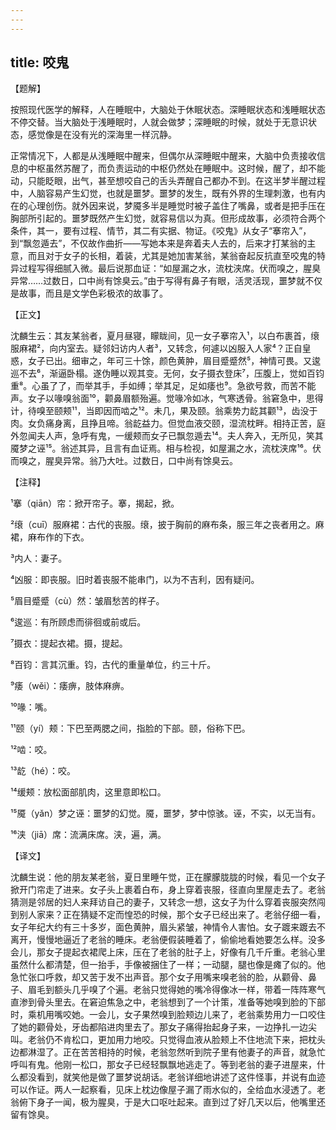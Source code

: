 ```yaml
---
---
---
```

title: 咬鬼
---




【题解】


按照现代医学的解释，人在睡眠中，大脑处于休眠状态。深睡眠状态和浅睡眠状态不停交替。当大脑处于浅睡眠时，人就会做梦；深睡眠的时候，就处于无意识状态，感觉像是在没有光的深海里一样沉静。

正常情况下，人都是从浅睡眠中醒来，但偶尔从深睡眠中醒来，大脑中负责接收信息的中枢虽然苏醒了，而负责运动的中枢仍然处在睡眠中。这时候，醒了，却不能动，只能眨眼，出气，甚至想咬自己的舌头弄醒自己都办不到。在这半梦半醒过程中，人脑容易产生幻觉，也就是噩梦。噩梦的发生，既有外界的生理刺激，也有内在的心理创伤。就外因来说，梦魇多半是睡觉时被子盖住了嘴鼻，或者是把手压在胸部所引起的。噩梦既然产生幻觉，就容易信以为真。但形成故事，必须符合两个条件，其一，要有过程、情节，其二有实据、物证。《咬鬼》从女子“搴帘入”，到“飘忽遁去”，不仅故作曲折——写她本来是奔着夫人去的，后来才打某翁的主意，而且对于女子的长相，着装，尤其是她加害某翁，某翁奋起反抗直至咬鬼的特异过程写得细腻入微。最后说那血证：“如屋漏之水，流枕浃席。伏而嗅之，腥臭异常……过数日，口中尚有馀臭云。”由于写得有鼻子有眼，活灵活现，噩梦就不仅是故事，而且是文学色彩极浓的故事了。

【正文】

沈麟生云：其友某翁者，夏月昼寝，矇眬间，见一女子搴帘入¹，以白布裹首，缞服麻裙²，向内室去。疑邻妇访内人者³，又转念，何遽以凶服入人家⁴？正自皇惑，女子已出。细审之，年可三十馀，颜色黄肿，眉目蹙蹙然⁵，神情可畏。又逡巡不去⁶，渐逼卧榻。遂伪睡以观其变。无何，女子摄衣登床⁷，压腹上，觉如百钧重⁸。心虽了了，而举其手，手如缚；举其足，足如痿也⁹。急欲号救，而苦不能声。女子以喙嗅翁面¹⁰，颧鼻眉额殆遍。觉喙冷如冰，气寒透骨。翁窘急中，思得计，待嗅至颐颊¹¹，当即因而啮之¹²。未几，果及颐。翁乘势力龁其颧¹³，齿没于肉。女负痛身离，且挣且啼。翁龁益力。但觉血液交颐，湿流枕畔。相持正苦，庭外忽闻夫人声，急呼有鬼，一缓颊而女子已飘忽遁去¹⁴。夫人奔入，无所见，笑其魇梦之诬¹⁵。翁述其异，且言有血证焉。相与检视，如屋漏之水，流枕浃席¹⁶。伏而嗅之，腥臭异常。翁乃大吐。过数日，口中尚有馀臭云。





【注释】


¹搴（qiān）帘：掀开帘子。搴，揭起，掀。

²缞（cuī）服麻裙：古代的丧服。缞，披于胸前的麻布条，服三年之丧者用之。麻裙，麻布作的下衣。

³内人：妻子。

⁴凶服：即丧服。旧时着丧服不能串门，以为不吉利，因有疑问。

⁵眉目蹙蹙（cù）然：皱眉愁苦的样子。

⁶逡巡：有所顾虑而徘徊或前或后。

⁷摄衣：提起衣裙。摄，提起。

⁸百钧：言其沉重。钧，古代的重量单位，约三十斤。

⁹痿（wěi）：痿痹，肢体麻痹。

¹⁰喙：嘴。

¹¹颐（yí）颊：下巴至两腮之间，指脸的下部。颐，俗称下巴。

¹²啮：咬。

¹³龁（hé）：咬。

¹⁴缓颊：放松面部肌肉，这里意即松口。

¹⁵魇（yǎn）梦之诬：噩梦的幻觉。魇，噩梦，梦中惊骇。诬，不实，以无当有。

¹⁶浃（jiā）席：流满床席。浃，遍，满。





【译文】


沈麟生说：他的朋友某老翁，夏日里睡午觉，正在朦朦胧胧的时候，看见一个女子掀开门帘走了进来。女子头上裹着白布，身上穿着丧服，径直向里屋走去了。老翁猜测是邻居的妇人来拜访自己的妻子，又转念一想，这女子为什么穿着丧服突然闯到别人家来？正在猜疑不定而惶恐的时候，那个女子已经出来了。老翁仔细一看，女子年纪大约有三十多岁，面色黄肿，眉头紧皱，神情令人害怕。女子踱来踱去不离开，慢慢地逼近了老翁的睡床。老翁便假装睡着了，偷偷地看她要怎么样。没多会儿，那女子提起衣裙爬上床，压在了老翁的肚子上，好像有几千斤重。老翁心里虽然什么都清楚，但一抬手，手像被捆住了一样；一动腿，腿也像是瘫了似的。他急忙张口呼救，却又苦于发不出声音。那个女子用嘴来嗅老翁的脸，从颧骨、鼻子、眉毛到额头几乎嗅了个遍。老翁只觉得她的嘴冷得像冰一样，带着一阵阵寒气直渗到骨头里去。在窘迫焦急之中，老翁想到了一个计策，准备等她嗅到脸的下部时，乘机用嘴咬她。一会儿，女子果然嗅到脸颊边儿来了，老翁乘势用力一口咬住了她的颧骨处，牙齿都陷进肉里去了。那女子痛得抬起身子来，一边挣扎一边尖叫。老翁仍不肯松口，更加用力地咬。只觉得血液从脸颊上不住地流下来，把枕头边都淋湿了。正在苦苦相持的时候，老翁忽然听到院子里有他妻子的声音，就急忙呼叫有鬼。他刚一松口，那女子已经轻飘飘地逃走了。等到老翁的妻子进屋来，什么都没看到，就笑他是做了噩梦说胡话。老翁详细地讲述了这件怪事，并说有血迹可以作证。两人一起察看，见床上枕边像屋子漏了雨水似的，全给血水浸透了。老翁俯下身子一闻，极为腥臭，于是大口呕吐起来。直到过了好几天以后，他嘴里还留有馀臭。